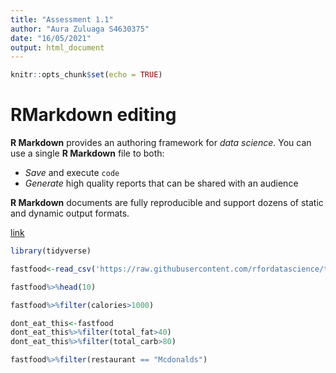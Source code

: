 ```yaml
---
title: "Assessment 1.1"
author: "Aura Zuluaga S4630375"
date: "16/05/2021"
output: html_document
---
```


```r
knitr::opts_chunk$set(echo = TRUE)
```

# RMarkdown editing

**R Markdown** provides an authoring framework for *data science*. You can use a single **R Markdown** file to both:

* *Save* and execute `code`
* *Generate* high quality reports that can be shared with an audience

**R Markdown** documents are fully reproducible and support dozens of static and dynamic output formats.

[link](https://rmarkdown.rstudio.com/lesson-8.html)

```r
library(tidyverse)

fastfood<-read_csv('https://raw.githubusercontent.com/rfordatascience/tidytuesday/master/data/2018/2018-09-04/fastfood_calories.csv')

fastfood%>%head(10)

fastfood%>%filter(calories>1000)

dont_eat_this<-fastfood
dont_eat_this%>%filter(total_fat>40)
dont_eat_this%>%filter(total_carb>80)

fastfood%>%filter(restaurant == "Mcdonalds")

```

